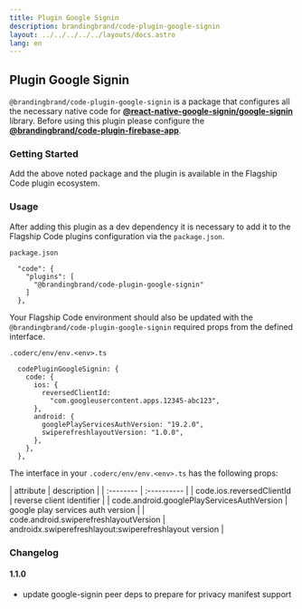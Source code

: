 ```yaml
---
title: Plugin Google Signin
description: brandingbrand/code-plugin-google-signin
layout: ../../../../../layouts/docs.astro
lang: en
---
```



## Plugin Google Signin

`@brandingbrand/code-plugin-google-signin` is a package that configures all the necessary native code for [**@react-native-google-signin/google-signin**](https://github.com/react-native-google-signin/google-signin) library. Before using this plugin please configure the [**@brandingbrand/code-plugin-firebase-app**](/en/packages/plugins/firebase-app).

### Getting Started

<div class="flex w-full my-6">
  <CodeCopy args="yarn add -D @brandingbrand/code-plugin-google-signin && yarn add @react-native-google-signin/google-signin@^8.0.0" />
</div>

Add the above noted package and the plugin is available in the Flagship Code plugin ecosystem.

### Usage

After adding this plugin as a dev dependency it is necessary to add it to the Flagship Code plugins configuration via the `package.json`.

`package.json`

```
  "code": {
    "plugins": [
      "@brandingbrand/code-plugin-google-signin"
    ]
  },
```

Your Flagship Code environment should also be updated with the `@brandingbrand/code-plugin-google-signin` required props from the defined interface.

`.coderc/env/env.<env>.ts`

```
  codePluginGoogleSignin: {
    code: {
      ios: {
        reversedClientId:
          "com.googleusercontent.apps.12345-abc123",
      },
      android: {
        googlePlayServicesAuthVersion: "19.2.0",
        swiperefreshlayoutVersion: "1.0.0",
      },
    },
  },
```

The interface in your `.coderc/env/env.<env>.ts` has the following props:

<div class="my-4 overflow-scroll">
  | attribute | description | | :-------- | :---------- | |
  code.ios.reversedClientId | reverse client identifier | |
  code.android.googlePlayServicesAuthVersion | google play services auth version
  | | code.android.swiperefreshlayoutVersion |
  androidx.swiperefreshlayout:swiperefreshlayout version |
</div>

### Changelog

#### 1.1.0

- update google-signin peer deps to prepare for privacy manifest support
